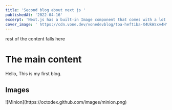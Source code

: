```yaml
---
title: 'Second blog about next js '
publishedAt: '2022-04-16'
excerpt: 'Next.js has a built-in Image component that comes with a lot of performance optimization features when you are using it.'
cover_image: ' https://cdn.vone.dev/vonedevblog/toa-heftiba-X4UkWzxv4HY-unsplash.jpg'
---
```


rest of the content falls here


# The main content

Hello, This is my first blog. 


## Images 


<div class="w-20 h-20">
![Minion](https://octodex.github.com/images/minion.png)
</div>

